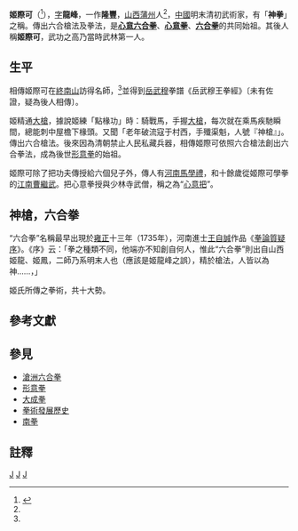 {{refimprove|time=2019-07-31T10:51:36+00:00}}
'''姬際可'''（{{bd|1602年||1683年||catIdx=J姬}}{{notetag|或1604年－1689年}}<ref name="cn2016">{{Cite news |url=http://www.chinanews.com/life/2016/01-18/7721687.shtml |title=心意拳一代宗师梁晓峰和他所研习的心（形）意拳 |publisher=中新網 |date=2016-01-18 |accessdate=2016-06-27 |archive-date=2017-01-10 |archive-url=https://web.archive.org/web/20170110125647/http://www.chinanews.com/life/2016/01-18/7721687.shtml |dead-url=no }}</ref>），[[表字|字]]'''龍峰'''，一作'''隆豐'''，[[山西|山西]][[蒲州|蒲州]]人<ref name="cn2016"/>，[[中國|中國]]明末清初武術家，有「'''神拳'''」之稱。傳出六合槍法及拳法，是'''[[心意六合拳|心意六合拳]]'''、'''[[心意拳|心意拳]]'''、'''[[六合拳|六合拳]]'''的共同始祖。其後人稱'''姬際可'''，武功之高乃當時武林第一人。

== 生平 ==
相傳姬際可在[[終南山|終南山]]訪得名師，<ref name="cn2016"/>並得到[[岳武穆|岳武穆]]拳譜《岳武穆王拳經》〔未有佐證，疑為後人相傳〕。

姬精通[[大槍|大槍]]，據說姬練「點椽功」時：騎戰馬，手握[[大槍|大槍]]，每次就在乘馬疾馳瞬間，總能刺中屋檐下椽頭。又聞「老年破流寇于村西，手殲渠魁，人號『神槍』」。傳出六合槍法。後來因為清朝禁止人民私藏兵器，相傳姬際可依照六合槍法創出六合拳法，成為後世[[形意拳|形意拳]]的始祖。

姬際可除了把功夫傳授給六個兒子外，傳人有[[河南|河南]][[馬學禮_(武術家)|馬學禮]]，和十餘歲從姬際可學拳的[[江南|江南]][[曹繼武|曹繼武]]。把心意拳授與少林寺武僧，稱之為“[[心意把|心意把]]”。

== 神槍，六合拳 ==
“六合拳”名稱最早出現於[[雍正|雍正]]十三年（1735年），河南進士[[王自誠|王自誠]]作品《[[拳論質疑序|拳論質疑序]]》。《序》云：「拳之種類不同，他端亦不知創自何人，惟此“六合拳”則出自山西姬龍、姬鳳，二師乃系明末人也（應該是姬龍峰之誤），精於槍法，人皆以為神……，」

姬氏所傳之拳術，共十大勢。

==參考文獻==
{{Reflist}}

== 參見 ==
*[[滄洲六合拳|滄洲六合拳]]
*[[形意拳|形意拳]]
*[[大成拳|大成拳]]
*[[拳術發展歷史|拳術發展歷史]]
*[[南拳|南拳]]

[[Category:清朝武术家|J]]
[[Category:形意拳|J]]
[[Category:姬姓|J]]
== 註釋 ==
{{notefoot}}